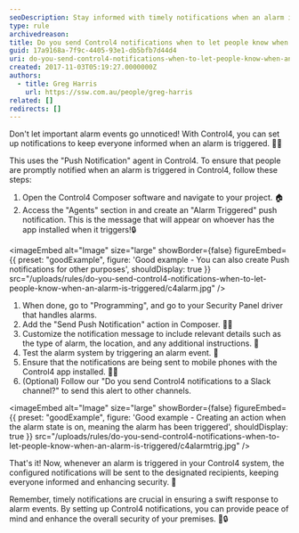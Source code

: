 ```yaml
---
seoDescription: Stay informed with timely notifications when an alarm is triggered in Control4, keeping everyone on the same page for enhanced security and swift response.
type: rule
archivedreason:
title: Do you send Control4 notifications when to let people know when an Alarm is triggered?
guid: 17a9168a-7f9c-4405-93e1-db5bfb7d44d4
uri: do-you-send-control4-notifications-when-to-let-people-know-when-an-alarm-is-triggered
created: 2017-11-03T05:19:27.0000000Z
authors:
  - title: Greg Harris
    url: https://ssw.com.au/people/greg-harris
related: []
redirects: []
---
```


Don't let important alarm events go unnoticed! With Control4, you can set up notifications to keep everyone informed when an alarm is triggered. 📣🚨

This uses the "Push Notification" agent in Control4.
To ensure that people are promptly notified when an alarm is triggered in Control4, follow these steps:

1. Open the Control4 Composer software and navigate to your project. 🏠
2. Access the "Agents" section in and create an "Alarm Triggered" push notification. This is the message that will appear on whoever has the app installed when it triggers!🔒

<imageEmbed
  alt="Image"
  size="large"
  showBorder={false}
  figureEmbed={{
    preset: "goodExample",
    figure: 'Good example - You can also create Push notifications for other purposes',
    shouldDisplay: true
  }}
  src="/uploads/rules/do-you-send-control4-notifications-when-to-let-people-know-when-an-alarm-is-triggered/c4alarm.jpg"
/>

1. When done, go to "Programming", and go to your Security Panel driver that handles alarms.
2. Add the "Send Push Notification" action in Composer. 📧💬
3. Customize the notification message to include relevant details such as the type of alarm, the location, and any additional instructions. 📝
4. Test the alarm system by triggering an alarm event. 🚨
5. Ensure that the notifications are being sent to mobile phones with the Control4 app installed. 📲🏡
6. (Optional) Follow our "Do you send Control4 notifications to a Slack channel?" to send this alert to other channels.

<imageEmbed
  alt="Image"
  size="large"
  showBorder={false}
  figureEmbed={{
    preset: "goodExample",
    figure: 'Good example - Creating an action when the alarm state is on, meaning the alarm has been triggered',
    shouldDisplay: true
  }}
  src="/uploads/rules/do-you-send-control4-notifications-when-to-let-people-know-when-an-alarm-is-triggered/c4alarmtrig.jpg"
/>

That's it! Now, whenever an alarm is triggered in your Control4 system, the configured notifications will be sent to the designated recipients, keeping everyone informed and enhancing security. 🙌

Remember, timely notifications are crucial in ensuring a swift response to alarm events. By setting up Control4 notifications, you can provide peace of mind and enhance the overall security of your premises. 🚀🔒